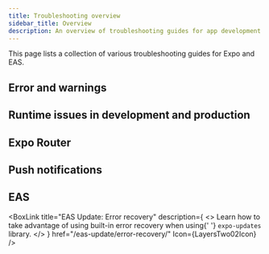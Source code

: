 ```yaml
---
title: Troubleshooting overview
sidebar_title: Overview
description: An overview of troubleshooting guides for app development with Expo and EAS.
---
```




This page lists a collection of various troubleshooting guides for Expo and EAS.

## Error and warnings

<BoxLink
  title="View logs"
  description="Learn how to view logs when using Expo CLI to encounter errors and warnings while developing your app."
  href="/workflow/logging/"
  Icon={BookOpen02Icon}
/>

<BoxLink
  title="Errors and warnings"
  description="Learn about Redbox errors and stack traces to help you debug your Expo project."
  href="/debugging/errors-and-warnings/"
  Icon={BookOpen02Icon}
/>

<BoxLink
  title="Common development errors"
  description="A list of common development errors that are encountered by developers using Expo."
  href="/workflow/common-development-errors/"
  Icon={BookOpen02Icon}
/>

<BoxLink
  title='"Application has not been registered" error'
  description="Learn about what the Application has not been registered error means and how to resolve it."
  href="/troubleshooting/application-has-not-been-registered/"
  Icon={BookOpen02Icon}
/>

<BoxLink
  title="Clear bundler caches on macOS and Linux"
  description="Learn how to clear the bundler cache when using Yarn or npm with Expo CLI or React Native CLI on macOS and Linux."
  href="/troubleshooting/clear-cache-macos-linux/"
  Icon={BookOpen02Icon}
/>

<BoxLink
  title="Clear bundler caches on Windows"
  description="Learn how to clear the bundler cache when using Yarn or npm with Expo CLI or React Native CLI on Windows."
  href="/troubleshooting/clear-cache-windows/"
  Icon={BookOpen02Icon}
/>

<BoxLink
  title='"React Native version mismatch" errors'
  description="Learn about what React Native version mismatch means and how to resolve it in an Expo or React Native app."
  href="/troubleshooting/react-native-version-mismatch/"
  Icon={BookOpen02Icon}
/>

<BoxLink
  title="Proxies"
  description="Learn about troubleshooting proxies with a set of recommended tools."
  href="/troubleshooting/proxies/"
  Icon={BookOpen02Icon}
/>

## Runtime issues in development and production

<BoxLink
  title="Debugging runtime issues"
  description="Learn about different techniques to debug your native runtime issues in development and production."
  href="/debugging/runtime-issues/"
  Icon={BookOpen02Icon}
/>

<BoxLink
  title="Debugging and profiling tools"
  description="Learn about different tools available to inspect your Expo project at runtime."
  href="/debugging/tools/"
  Icon={BookOpen02Icon}
/>

<BoxLink
  title="Dev tools plugins"
  description="Learn about using dev tools plugins to inspect and debug your Expo project."
  href="/debugging/devtools-plugins/"
  Icon={BookOpen02Icon}
/>

## Expo Router

<BoxLink
  title="Expo Router: Troubleshooting"
  description="A list of common issues with Expo Router setup and how to fix them."
  href="/router/reference/troubleshooting/"
  Icon={RouterLogo}
/>

<BoxLink
  title="Expo Router FAQ"
  description="A list of common questions about Expo Router."
  href="/router/reference/faq/"
  Icon={RouterLogo}
/>

## Push notifications

<BoxLink
  title="Push notifications: Troubleshooting and FAQ"
  description="A collection of common questions about Expo's push notification service."
  href="/push-notifications/faq/"
  Icon={NotificationBoxIcon}
/>

## EAS

<BoxLink
  title="EAS Build: Troubleshooting errors and crashes"
  description="A reference for troubleshooting build errors and crashes when using EAS Build."
  href="/build-reference/troubleshooting/"
  Icon={Cube01Icon}
/>

<BoxLink
  title="EAS Update: Basic debugging"
  description="Learn how to use basic debugging techniques to fix an update issue."
  href="/eas-update/debug/"
  Icon={LayersTwo02Icon}
/>

<BoxLink
  title="EAS Update: Advanced debugging"
  description="Learn advanced strategies on how to debug EAS Update."
  href="/eas-update/debug-advanced/"
  Icon={LayersTwo02Icon}
/>

<BoxLink
  title="EAS Update: Error recovery"
  description={
    <>
      Learn how to take advantage of using built-in error recovery when using{' '}
      <CODE>expo-updates</CODE> library.
    </>
  }
  href="/eas-update/error-recovery/"
  Icon={LayersTwo02Icon}
/>
